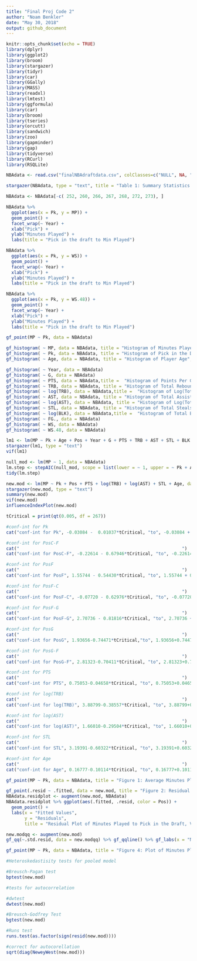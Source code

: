 ```yaml
---
title: "Final Proj Code 2"
author: "Noam Benkler"
date: "May 30, 2018"
output: github_document
---
```

```r
knitr::opts_chunk$set(echo = TRUE)
library(dplyr)
library(ggplot2)
library(broom)
library(stargazer)
library(tidyr)
library(car)
library(GGally)
library(MASS)
library(readxl)
library(lmtest)
library(ggformula)
library(car)
library(broom)
library(tseries)
library(orcutt)
library(sandwich)
library(zoo)
library(gapminder)
library(gap)
library(tidyverse)
library(RCurl)
library(RSQLite)
```

```r
NBAdata <- read.csv("finalNBAdraftdata.csv", colClasses=c("NULL", NA, "NULL", NA, NA, NA, NA, NA, NA, "NULL", "NULL", NA, NA, NA, NA, NA, NA, NA, NA, NA, NA, "NULL", "NULL", "NULL", NA, NA))

stargazer(NBAdata, type = "text", title = "Table 1: Summary Statistics of NBA Data for Players Drafted between 2010 and 2015")

NBAdata <- NBAdata[-c( 252, 260, 266, 267, 268, 272, 273), ]
```

```r
NBAdata %>%
  ggplot(aes(x = Pk, y = MP)) +
  geom_point() +
  facet_wrap(~ Year) +
  xlab("Pick") + 
  ylab("Minutes Played") +
  labs(title = "Pick in the draft to Min Played")

NBAdata %>%
  ggplot(aes(x = Pk, y = WS)) +
  geom_point() +
  facet_wrap(~ Year) +
  xlab("Pick") + 
  ylab("Minutes Played") +
  labs(title = "Pick in the draft to Min Played")

NBAdata %>%
  ggplot(aes(x = Pk, y = WS.48)) +
  geom_point() +
  facet_wrap(~ Year) +
  xlab("Pick") + 
  ylab("Minutes Played") +
  labs(title = "Pick in the draft to Min Played")

gf_point(MP ~ Pk, data = NBAdata)

gf_histogram( ~ MP, data = NBAdata, title = "Histogram of Minutes Played", xlab = "Minutes Played")
gf_histogram( ~ Pk, data = NBAdata, title = "Histogram of Pick in the Draft", xlab = "Pick (1-60)")
gf_histogram( ~ Age, data = NBAdata, title = "Histogram of Player Age", xlab = "Age (years)")

gf_histogram( ~ Year, data = NBAdata)
gf_histogram( ~ G, data = NBAdata)
gf_histogram( ~ PTS, data = NBAdata,title =  "Histogram of Points Per Game", xlab = "Points Scored")
gf_histogram( ~ TRB, data = NBAdata, title = "Histogram of Total Rebounds per Game", xlab = "Total Rebounds/game")
gf_histogram( ~ log(TRB), data = NBAdata,title =  "Histogram of Log(Total Rebounds per Game)", xlab = "log(Total Rebounds/game)")
gf_histogram( ~ AST, data = NBAdata, title = "Histogram of Total Assists per Game", xlab = "Total Assists/game)")
gf_histogram( ~ log(AST), data = NBAdata, title = "Histogram of Log(Total Assists per Game)", xlab = "log(Total Assists/game)")
gf_histogram( ~ STL, data = NBAdata, title = "Histogram of Total Steals per Game", xlab = "Total Steals/game")
gf_histogram( ~ log(BLK), data = NBAdata,title =  "Histogram of Total Blocks per Game", xlab = "Total Blocks/game")
gf_histogram( ~ FG., data = NBAdata)
gf_histogram( ~ WS, data = NBAdata)
gf_histogram( ~ WS.48, data = NBAdata)
```

```r
lm1 <- lm(MP ~ Pk + Age + Pos + Year + G + PTS + TRB + AST + STL + BLK + FG. + WS + WS.48, data = NBAdata)
stargazer(lm1, type = "text")
vif(lm1)
```

```r
null_mod <- lm(MP ~ 1, data = NBAdata)
lm.step <- stepAIC(null_mod, scope = list(lower = ~ 1, upper = ~ Pk + Age + Pos + Year + PTS + log(TRB) + log(AST) + STL + BLK + FG. + WS + WS.48), direction = "both" , trace=0)
tidy(lm.step)
```


```r
new.mod <- lm(MP ~ Pk + Pos + PTS + log(TRB) + log(AST) + STL + Age, data = NBAdata)
stargazer(new.mod, type = "text")
summary(new.mod)
vif(new.mod)
influenceIndexPlot(new.mod)
```

```r
tCritical = print(qt(0.005, df = 267))

#conf-int for Pk
cat("conf-int for Pk", -0.03084 -  0.01037*tCritical, "to", -0.03084 +  0.01037*tCritical )

#conf-int for PosC-F
cat("                                                              ")
cat("conf-int for PosC-F", -0.22614 - 0.67946*tCritical, "to", -0.22614 + 0.67946*tCritical*tCritical)

#conf-int for PosF
cat("                                                              ")
cat("conf-int for PosF", 1.55744 - 0.54430*tCritical, "to", 1.55744 + 0.54430*tCritical)

#conf-int for PosF-C
cat("                                                              ")
cat("conf-int for PosF-C", -0.07720 - 0.62976*tCritical, "to", -0.07720 + 0.62976*tCritical)

#conf-int for PosF-G
cat("                                                              ")
cat("conf-int for PosF-G", 2.70736 - 0.81816*tCritical, "to", 2.70736 + 0.81816*tCritical )

#conf-int for PosG
cat("                                                              ")
cat("conf-int for PosG", 1.93656-0.74471*tCritical,"to", 1.93656+0.74471*tCritical)

#conf-int for PosG-F
cat("                                                              ")
cat("conf-int for PosG-F", 2.81323-0.70411*tCritical, "to", 2.81323+0.70411*tCritical)

#conf-int for PTS
cat("                                                              ")
cat("conf-int for PTS", 0.75053-0.04658*tCritical, "to", 0.75053+0.04658*tCritical)

#conf-int for log(TRB)
cat("                                                              ")
cat("conf-int for log(TRB)", 3.88799-0.38557*tCritical, "to", 3.88799+0.38557*tCritical )

#conf-int for log(AST)
cat("                                                              ")
cat("conf-int for log(AST)", 1.66010-0.29504*tCritical, "to", 1.66010+0.29504*tCritical)

#conf-int for STL
cat("                                                              ")
cat("conf-int for STL", 3.19391-0.60322*tCritical, "to", 3.19391+0.60322*tCritical)

#conf-int for Age
cat("                                                              ")
cat("conf-int for Age", 0.16777-0.10114*tCritical, "to", 0.16777+0.10114*tCritical)
```

```r
gf_point(MP ~ Pk, data = NBAdata, title = "Figure 1: Average Minutes Played vs. Draft Pick", xlab = "Draft Pick (1-60)", ylab = "Minutes Played per Game") + geom_smooth(method = "lm")

gf_point(.resid ~ .fitted, data = new.mod, title = "Figure 2: Residual Plot of Minutes Played to Pick in the Draft") %>% gf_hline(yintercept = 0)
NBAdata.residplot <- augment(new.mod, NBAdata)
NBAdata.residplot %>% ggplot(aes(.fitted, .resid, color = Pos)) +
  geom_point() +
  labs(x = "Fitted Values",
       y = "Residuals",
       title = "Residual Plot of Minutes Played to Pick in the Draft, Visualizing Position") + geom_hline(yintercept = 0)

new.modqq <- augment(new.mod)
gf_qq(~.std.resid, data = new.modqq) %>% gf_qqline() %>% gf_labs(x = "N(0, 1) quantiles", y = "Standardized residuals", title = "Figure 3: Q-Q plot for Restricted Model")

gf_point(MP ~ Pk, data = NBAdata, title = "Figure 4: Plot of Minutes Played to Pick in the Draft Prediction Interval", xlab = "Pick", ylab = "Minutes Played") %>% gf_lm(MP ~ Pk, interval = "prediction")
```


```r
#Heteroskedastisity tests for pooled model

#Breusch-Pagan test
bptest(new.mod)

```

```r
#tests for autocorrelation

#dwtest
dwtest(new.mod)

#Breusch-Godfrey Test
bgtest(new.mod)

#Runs test
runs.test(as.factor(sign(resid(new.mod))))

#correct for autocorellation
sqrt(diag(NeweyWest(new.mod)))
```























